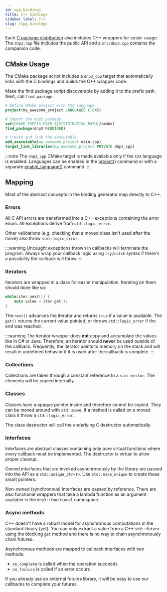 ```yaml
---
id: cpp_bindings
title: C++ bindings
sidebar_label: C++
slug: /cpp_bindings
---
```



Each [C package distribution](./c_lang.mdx) also includes C++ wrappers for easier usage. The `dnp3.hpp` file includes the public API
and a `src/dnp3.cpp` contains the companion code.

## CMake Usage

The CMake package script includes a `dnp3_cpp` target that automatically links with the C bindings and builds the C++ wrapper code.

Make the find package script discoverable by adding it to the prefix path. Next, call `find_package`:

```cmake
# Define CMake project with CXX language
project(my_awesome_project LANGUAGES C CXX)

# Import the dnp3 package
set(CMAKE_PREFIX_PATH ${DISTRIBUTION_PATH}/cmake)
find_package(dnp3 REQUIRED)

# Create and link the executable
add_executable(my_awesome_project main.cpp)
target_link_libraries(my_awesome_project PRIVATE dnp3_cpp)
```

:::note
The `dnp3_cpp` CMake target is made available only if the `CXX` language is enabled. Languages can be enabled in the
[project()](https://cmake.org/cmake/help/latest/command/project.html) command or with a separate
[enable_language()](https://cmake.org/cmake/help/latest/command/enable_language.html) command.
:::

## Mapping

Most of the abstract concepts in the binding generator map directly to C++.

### Errors

All C API errors are transformed into a C++ exceptions containing the error enum. All exceptions derive from `std::logic_error`.

Other validations (e.g. checking that a moved class isn't used after the move) also throw `std::logic_error`.

:::warning
Uncaught exceptions thrown in callbacks will terminate the program. Always wrap your callback logic using `try/catch` syntax if there's a possibility the callback will throw.
:::

### Iterators

Iterators are wrapped in a class for easier manipulation. Iterating on them should done like so:

```cpp
while(iter.next()) {
    auto value = iter.get();
}
```

The `next()` advances the iterator and returns `true` if a value is available. The `get()` returns the current value pointed, or throws
`std::logic_error` if the end was reached.

:::warning
The iterator wrapper does **not** copy and accumulate the values like in C# or Java. Therefore, an iterator should **never** be used outside of the callback.
Frequently, the iterator points to memory on the stack and will result in undefined behavior if it is used after the callback is complete.
:::

### Collections

Collections are taken through a constant reference to a `std::vector`. The elements will be copied internally.

### Classes

Classes have a opaque pointer inside and therefore cannot be copied. They can be moved around with `std::move`. If a method
is called on a moved class it throw a `std::logic_error`.

The class destructor will call the underlying C destructor automatically.

### Interfaces

Interfaces are abstract classes containing only pure virtual functions where every callback must be implemented. The destructor is virtual to allow proper cleanup.

Owned interfaces that are invoked asynchronously by the library are passed into the API as a `std::unique_ptr<T>`. Use `std::make_unique` to create these smart pointers.

Non-owned (synchronous) interfaces are passed by reference. There are also functional wrappers that take a lambda
function as an argument available in the `dnp3::functional` namespace.

### Async methods

C++ doesn't have a robust model for asynchronous computations in the standard library (yet). You can only extract a value
from a C++ `std::future` using the blocking `get` method and there is no way to chain asynchronously chain futures.

Asynchronous methods are mapped to callback interfaces with two methods:

* `on_complete` is called when the operation succeeds
* `on_failure` is called if an error occurs

If you already use an external futures library, it will be easy to use our callbacks to complete your futures.